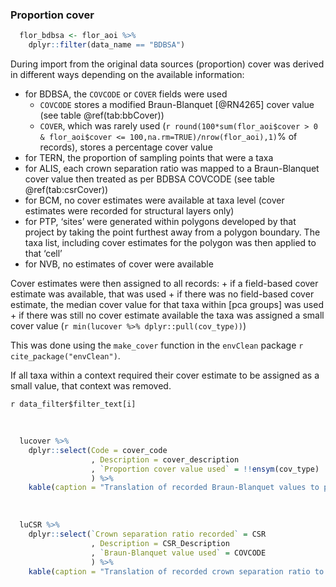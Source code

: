 ### Proportion cover

```r

  flor_bdbsa <- flor_aoi %>%
    dplyr::filter(data_name == "BDBSA")

```

During import from the original data sources (proportion) cover was derived in different ways depending on the available information:

* for BDBSA, the `COVCODE` or `COVER` fields were used
  + `COVCODE` stores a modified Braun-Blanquet [@RN4265] cover value (see table \@ref(tab:bbCover))
  + `COVER`, which was rarely used (`r round(100*sum(flor_aoi$cover > 0 & flor_aoi$cover <= 100,na.rm=TRUE)/nrow(flor_aoi),1)`% of records), stores a percentage cover value
* for TERN, the proportion of sampling points that were a taxa
* for ALIS, each crown separation ratio was mapped to a Braun-Blanquet cover value then treated as per BDBSA COVCODE (see table \@ref(tab:csrCover))
* for BCM, no cover estimates were available at taxa level (cover estimates were recorded for structural layers only)
* for PTP, 'sites' were generated within polygons developed by that project by taking the point furthest away from a polygon boundary. The taxa list, including cover estimates for the polygon was then applied to that 'cell'
* for NVB, no estimates of cover were available

Cover estimates were then assigned to all records:
  + if a field-based cover estimate was available, that was used
  + if there was no field-based cover estimate, the median cover value for that taxa within [pca groups] was used
  + if there was still no cover estimate available the taxa was assigned a small cover value (`r min(lucover %>% dplyr::pull(cov_type))`)
  
This was done using the `make_cover` function in the `envClean` package `r cite_package("envClean")`.
      
If all taxa within a context required their cover estimate to be assigned as a small value, that context was removed.

`r data_filter$filter_text[i]`
      
<br>

```r

  lucover %>%
    dplyr::select(Code = cover_code
                  , Description = cover_description
                  , `Proportion cover value used` = !!ensym(cov_type)
                  ) %>%
    kable(caption = "Translation of recorded Braun-Blanquet values to proportion cover values used")

```

<br>

```r

  luCSR %>% 
    dplyr::select(`Crown separation ratio recorded` = CSR
                  , Description = CSR_Description
                  , `Braun-Blanquet value used` = COVCODE
                  ) %>%
    kable(caption = "Translation of recorded crown separation ratio to modified Braun-Blanquet values")


```

<br>
